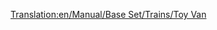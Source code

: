 [[Translation:en/Manual/Base Set/Trains/Toy Van]]
{{fr/Wagon|Nom=Wagon de jouets
|Coût=1 072£ (2 144$)
|Poids=21 / 23 t
|Capacité=20 jouets
|MonoCoût="
|Image=[[File:en/Toyvan.png]]
|MonoPoids=21 / 24 t
|MonoCapacité=25 jouets
|MagCoût="
|MagPoids="
|MagCapacité=27 jouets
|Description=Pas encore de description fournie. Ajoutez-en une si vous voulez.
}}